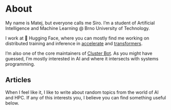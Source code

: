
# About

My name is Matej, but everyone calls me Siro. I'm a student of Artificial Intelligence and Machine Learning @ Brno University of Technology.

I work at 🤗 Hugging Face, where you can mostly find me working on distributed training and inference in [accelerate](https://github.com/huggingface/accelerate) and [transformers](https://github.com/huggingface/transformers).

I'm also one of the core maintainers of [Cluster Bot](https://github.com/gpu-mode/discord-cluster-manager). As you might have guessed, I'm mostly interested in AI and where it intersects with systems programming.

## Articles

When I feel like it, I like to write about random topics from the world of AI and HPC. If any of this interests you, I believe you can find something useful below.

::: {{#posts-listing}}
:::
